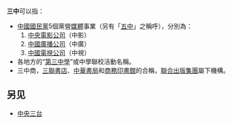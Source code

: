 '''三中'''可以指：
* [[中國國民黨|中國國民黨]]5個黨營[[媒體|媒體]]事業（另有「[[五中|五中]]」之稱呼），分別為：
*# [[中央電影公司|中央電影公司]]（中影）
*# [[中國廣播公司|中國廣播公司]]（中廣）
*# [[中國電視公司|中國電視公司]]（中視）
* 各地方的“[[Special:搜索/第三中学|第三中學]]”或中學聯校活動名稱。
* 三中商，[[三聯書店（香港）|三聯書店]]、[[中華書局（香港）|中華書局]]和[[商務印書館（香港）|商務印書館]]的合稱，[[聯合出版集團|聯合出版集團]]屬下機構。
{{disambig|Cat=二字亞洲相關消歧義}}

== 另见 ==
* [[中央三台|中央三台]]